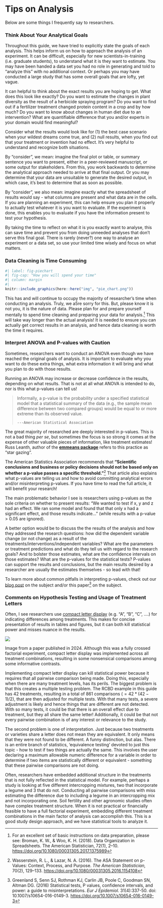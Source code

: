 # Tips on Analysis

Below are some things I frequently say to researchers.

### Think About Your Analytical Goals

Throughout this guide, we have tried to explicitly state the goals of each analysis. This helps inform us on how to approach the analysis of an experiment. It can be difficult, especially for new scientists-in-training (i.e. graduate students), to understand what it is they want to estimate. You may have been handed a data set you had no role in generating and told to "analyze this" with no additional context. Or perhaps you may have conducted a large study that has some overall goals that are lofty, yet vague.

It can helpful to think about the exact results you are hoping to get. What does this look like exactly? Do you want to estimate the changes in plant diversity as the result of a herbicide spraying program? Do you want to find out if a fertilizer treatment changed protein content in a crop and by how much? Do you want to know about changes in human diet due to an intervention? What are quantifiable difference that you and/or experts in your domain would find meaningful?

Consider what the results would look like for (1) the best case scenario when your wildest dreams come true, and (2) null results, when you find out that your treatment or invention had no effect. It's very helpful to understand and recognize both situations.

By "consider", we mean: imagine the final plot or table, or summary sentence you want to present, either in a peer-reviewed manuscript, or some output for stakeholders. From this, you work backwards to determine the analytical approach needed to arrive at that final output. Or you may determine that your data are unsuitable to generate the desired output, in which case, it's best to determine that as soon as possible.

By "consider", we also mean: imagine exactly what the spreadsheet of results would say - what columns are present and what data are in the cells. If you are planning an experiment, this can help ensure you plan it properly to actually test whatever it is you want to evaluate. If the experiment is done, this enables you to evaluate if you have the information present to test your hypothesis.

By taking the time to reflect on what it is you exactly want to analyse, this can save time and prevent you from doing unneeded analyses that don't serve this final goal. There is rarely (never?) one way to analyse an experiment or a data set, so use your limited time wisely and focus on what matters.

### Data Cleaning is Time Consuming

```r
#| label: fig-piechart
#| fig-cap: "How you will spend your time"
#| column: margin
#| 
knitr::include_graphics(here::here("img", "pie_chart.png"))
```

This has and will continue to occupy the majority of researcher's time when conducting an analysis. Truly, we a5re sorry for this. But, please know it is not you, it is the nature of data. Please plan for and prepare yourself mentally to spend time cleaning and preparing your data for analysis.[^analysis-tips-1] This will take way longer than the actual analysis! It is needed to ensure you can actually get correct results in an analysis, and hence data cleaning is worth the time it requires. 

[^analysis-tips-1]: For an excellent set of basic instructions on data preparation, please see: Broman, K. W., & Woo, K. H. (2018). Data Organization in Spreadsheets. The American Statistician, 72(1), 2–10. [https://doi.org/10.1080/00031305.2017.1375989](https://doi.org/10.1080/00031305.2017.1375989)


### Interpret ANOVA and P-values with Caution

Sometimes, researchers want to conduct an ANOVA even though we have reached the original goals of analysis. It is important to evaluate why you want to do these extra things, what extra information it will bring and what you plan to do with those results.

Running an ANOVA may increase or decrease confidence in the results, depending on what results. That is not at all what ANOVA is intended to do, nor is this what p-values can tell us!

> Informally, a p-value is the probability under a specified statistical model that a statistical summary of the data (e.g., the sample mean difference between two compared groups) would be equal to or more extreme than its observed value.
>
>     ---American Statistical Association

The great majority of researched are deeply interested in p-values. This is not a bad thing *per se*, but sometimes the focus is so strong it comes at the expense of other valuable pieces of information, like treatment estimates! Russ Leanth, author of the **[emmeans package](https://rvlenth.github.io/emmeans/articles/basics.html#pvalues)** refers to this practice as "star gazing". 

The American Statistics Association recommends that **"Scientific conclusions and business or policy decisions should not be based only on whether a p-value passes a specific threshold."**[^analysis-tips-2] That article also explains what p-values are telling us and how to avoid committing analytical errors and/or misinterpreting p-values. If you have time to read the full article, it will benefit your research!

[^analysis-tips-2]: Wasserstein, R. L., & Lazar, N. A. (2016). The ASA Statement on p-Values: Context, Process, and Purpose. *The American Statistician,* 70(2), 129–133. [https://doi.org/10.1080/00031305.2016.1154108](https://doi.org/10.1080/00031305.2016.1154108)
 
The main problematic behavior I see is researchers using p-values as the sole criteria on whether to present results:  "We wanted to test if x, y and z had an effect. We ran some model and found that that only x had a significant effect, and those results indicate..." (while results with a p-value \> 0.05 are ignored).

A better option would be to discuss the the results of the analysis and how they addressed the research questions: how did the dependent variable change (or not change) as a result of the treatments/interventions/independent variables? What are the parameters or treatment predictions and what do they tell us with regard to the research goals? And to bolster those estimates, what are the confidence intervals on those estimates? What are the p-values for the statistical tests? P-values can support the results and conclusions, but the main results desired by a researcher are usually the estimates themselves - so lead with that!

To learn more about common pitfalls in interpreting p-values, check out our [blog post](https://agstats.io/posts/p-values/) on the subject and/or this paper[^analysis-tips-3] on the subject. 

[^analysis-tips-3]: Greenland S, Senn SJ, Rothman KJ, Carlin JB, Poole C, Goodman SN, Altman DG. (2016) Statistical tests, P values, confidence intervals, and power: a guide to misinterpretations. *Eur J Epidemiol*. 31(4):337-50. doi: 10.1007/s10654-016-0149-3. [https://doi.org/10.1007/s10654-016-0149-3](https://doi.org/10.1007/s10654-016-0149-3)

### Comments on Hypothesis Testing and Usage of Treatment Letters

Often, I see researchers use [compact letter display](https://en.wikipedia.org/wiki/Compact_letter_display) (e.g. "A", "B", "C", ....) for indicating differences among treatments. This makes for concise presentation of results in tables and figures, but it can both kill statistical power and misses nuance in the results.

::: column-margin

![](/img/cld.png)


Image from a paper published in 2024. Although this was a fully crossed factorial experiment, compact letter display was implemented across all treatment combinations, resulting in some nonsensical comparisons among some informative contrasts. 

:::

Implementing compact letter display can kill statistical power because it requires that all pairwise comparison being made. Doing this, especially when there are many treatment levels, has its perils. The biggest problem is that this creates a multiple testing problem. The RCBD example in this guide has 42 treatments, resulting in a total of 861 comparisons ($=42*(42-1)/2$), that are then adjusted for multiple tests. With that many tests, a severe adjustment is likely and hence things that are different are not detected. With so many tests, it could be that there is an overall effect due to treatment, but they all share the same letter! Additionally, it could be that not every pairwise combination is of any interest or relevance to the study.

The second problem is one of interpretation. Just because two treatments or varieties share a letter does not mean they are equivalent. It only means that they were not found to be different. A funny distinction, but alas. There is an entire branch of statistics, 'equivalence testing' devoted to just this topic - how to test if two things are actually the same. This involves the user declaring a maximum allowable numeric difference for a variable in order to determine if two items are statistically different or equivalent - something that these pairwise comparisons are not doing.

Often, researchers have embedded additional structure in the treatments that is not fully reflected in the statistical model. For example, perhaps a study is looking at five different intercropping mixtures, two that incorporate a legume and 3 that do not. Conducting all pairwise comparisons with miss estimating the difference due to including a legume in an intercropping mix and not incorporating one. Soil fertility and other agronomic studies often have complex treatment structure. When it is not practical or financially feasible to have a full factorial experiment, embedding different treatment combinations in the main factor of analysis can accomplish this. This is a good study design approach, and we have statistical tools to analyze it.
